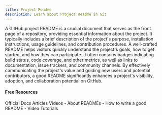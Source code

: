 ```yaml
---
title: Project Readme
description: Learn about Project Readme in Git
---
```

A GitHub project README is a crucial document that serves as the front page of a repository, providing essential information about the project. It typically includes a brief description of the project's purpose, installation instructions, usage guidelines, and contribution procedures. A well-crafted README helps visitors quickly understand the project's goals, how to get started, and how they can participate. It often contains badges indicating build status, code coverage, and other metrics, as well as links to documentation, issue trackers, and community channels. By effectively communicating the project's value and guiding new users and potential contributors, a good README significantly enhances a project's visibility, adoption, and collaboration potential on GitHub.

#### Free Resources

<Tabs defaultValue="official">
<TabsList>
<TabsTrigger value="official">Official Docs</TabsTrigger>
<TabsTrigger value="article">Articles</TabsTrigger>
<TabsTrigger value="video">Videos</TabsTrigger>
</TabsList>

<TabsContent value="official">
<Note type="note" title="official">
- <Link href="https://docs.github.com/en/repositories/managing-your-repositorys-settings-and-features/customizing-your-repository/about-readmes">About READMEs</Link>
</Note>
</TabsContent>
<TabsContent value="article">
<Note type="note" title="article">
- <Link href="https://bulldogjob.com/readme/how-to-write-a-good-readme-for-your-github-project">How to write a good README</Link>
</Note>
</TabsContent>
<TabsContent value="video">
<Note type="note" title="video">
- <Link href="https://www.youtube.com/results?search_query=git+project-readme+tutorial">Video Tutorials</Link>
</Note>
</TabsContent>
</Tabs>
